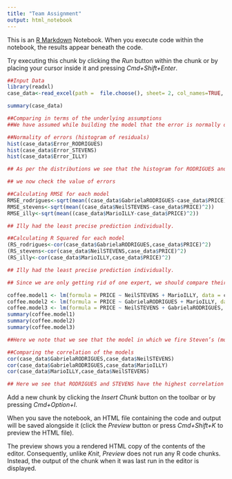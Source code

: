 ```yaml
---
title: "Team Assignment"
output: html_notebook
---
```


This is an [R Markdown](http://rmarkdown.rstudio.com) Notebook. When you execute code within the notebook, the results appear beneath the code. 

Try executing this chunk by clicking the *Run* button within the chunk or by placing your cursor inside it and pressing *Cmd+Shift+Enter*. 

```r
##Input Data
library(readxl)
case_data<-read_excel(path =  file.choose(), sheet= 2, col_names=TRUE, skip=2)
```

```r
summary(case_data)
```
```r
##Comparing in terms of the underlying assumptions
##We have assumed while building the model that the error is normally distributed. We hence need to check if that is actually true for the 3 models

##Normality of errors (histogram of residuals)
hist(case_data$Error_RODRIGUES)
hist(case_data$Error_STEVENS)
hist(case_data$Error_ILLY)

## As per the distributions we see that the histogram for RODRIGUES and STEVENS are close to the normal distribution. However, the error distribution for Illy is not exactly normal, and the mean is not at the centre. Hence, ILLYs model does not seem very accurate.

```
```r

## we now check the value of errors

```


```r
##Calculating RMSE for each model
RMSE_rodrigues<-sqrt(mean((case_data$GabrielaRODRIGUES-case_data$PRICE)^2))
RMSE_stevens<-sqrt(mean((case_data$NeilSTEVENS-case_data$PRICE)^2))
RMSE_illy<-sqrt(mean((case_data$MarioILLY-case_data$PRICE)^2))

## Illy had the least precise prediction individually.
```


```r
##Calculating R Squared for each model
(RS_rodrigues<-cor(case_data$GabrielaRODRIGUES,case_data$PRICE)^2)
(RS_stevens<-cor(case_data$NeilSTEVENS,case_data$PRICE)^2)
(RS_illy<-cor(case_data$MarioILLY,case_data$PRICE)^2)

## Illy had the least precise prediction individually.
```
```r
## Since we are only getting rid of one expert, we should compare their combined models to get an idea of who can be fired. 

coffee.model1 <- lm(formula = PRICE ~ NeilSTEVENS + MarioILLY, data = case_data)
coffee.model2 <- lm(formula = PRICE ~ GabrielaRODRIGUES + MarioILLY, data = case_data)
coffee.model3 <- lm(formula = PRICE ~ NeilSTEVENS + GabrielaRODRIGUES, data = case_data)
summary(coffee.model1)
summary(coffee.model2)
summary(coffee.model3)

##Here we note that we see that the model in which we fire Steven’s (model 2) has the highest R square value of 0.9934. This means that the model better fits the data.

```



```r
##Comparing the correlation of the models  
cor(case_data$GabrielaRODRIGUES,case_data$NeilSTEVENS)
cor(case_data$GabrielaRODRIGUES,case_data$MarioILLY)
cor(case_data$MarioILLY,case_data$NeilSTEVENS)

## Here we see that RODRIGUES and STEVENS have the highest correlation and RODRIGUES and ILLY have the lowest correlation, meaning that they might have differing perspectives. Hence we would let go of Stevens. 

```


Add a new chunk by clicking the *Insert Chunk* button on the toolbar or by pressing *Cmd+Option+I*.

When you save the notebook, an HTML file containing the code and output will be saved alongside it (click the *Preview* button or press *Cmd+Shift+K* to preview the HTML file). 

The preview shows you a rendered HTML copy of the contents of the editor. Consequently, unlike *Knit*, *Preview* does not run any R code chunks. Instead, the output of the chunk when it was last run in the editor is displayed.

